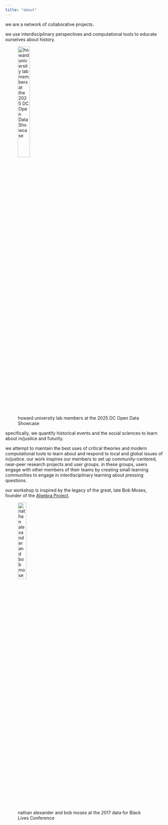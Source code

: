 ```yaml
---
title: "about"
---
```


we are a network of collaborative projects. 

we use interdisciplinary perspectives and computational tools to educate ourselves about history.

![howard university lab members at the 2025 DC Open Data Showcase](/img/events/dc-open-data.jpeg){width=30%}


specifically, we quantify historical events and the social sciences to learn about in/justice and futurity. 

we attempt to maintain the best uses of critical theories and modern computational tools to learn about and respond to local and global issues of in/justice. our work inspires our members to set up community-centered, near-peer research projects and user groups. in these groups, users engage with other members of their teams by creating small learning communities to engage in interdisciplinary learning about pressing questions.

our workshop is inspired by the legacy of the great, late Bob Moses, founder of the [Algebra Project](https://www.algebra.org){target="_blank"}.

![nathan alexander and bob moses at the 2017 data for Black Lives Conference](/img/historical-figs/nathan-bob.jpg){width=25%}